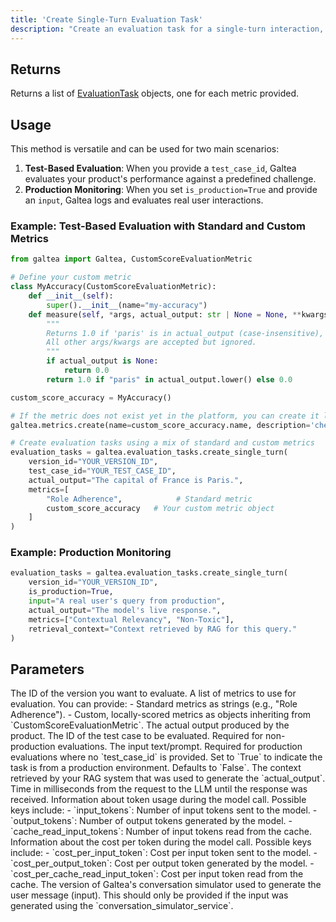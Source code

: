 ```yaml
---
title: 'Create Single-Turn Evaluation Task'
description: "Create an evaluation task for a single-turn interaction, either from a test case or production data."
---
```


## Returns
Returns a list of [EvaluationTask](/concepts/product/version/session/evaluation-task) objects, one for each metric provided.

## Usage
This method is versatile and can be used for two main scenarios:
1.  **Test-Based Evaluation**: When you provide a `test_case_id`, Galtea evaluates your product's performance against a predefined challenge.
2.  **Production Monitoring**: When you set `is_production=True` and provide an `input`, Galtea logs and evaluates real user interactions.


### Example: Test-Based Evaluation with Standard and Custom Metrics
```python
from galtea import Galtea, CustomScoreEvaluationMetric

# Define your custom metric
class MyAccuracy(CustomScoreEvaluationMetric):
    def __init__(self):
        super().__init__(name="my-accuracy")
    def measure(self, *args, actual_output: str | None = None, **kwargs) -> float:
        """
        Returns 1.0 if 'paris' is in actual_output (case-insensitive), else 0.0.
        All other args/kwargs are accepted but ignored.
        """
        if actual_output is None:
            return 0.0
        return 1.0 if "paris" in actual_output.lower() else 0.0

custom_score_accuracy = MyAccuracy()

# If the metric does not exist yet in the platform, you can create it like this:
galtea.metrics.create(name=custom_score_accuracy.name, description='checks for the presence of the keyword "paris" in the output')

# Create evaluation tasks using a mix of standard and custom metrics
evaluation_tasks = galtea.evaluation_tasks.create_single_turn(
    version_id="YOUR_VERSION_ID",
    test_case_id="YOUR_TEST_CASE_ID",
    actual_output="The capital of France is Paris.",
    metrics=[
        "Role Adherence",            # Standard metric
        custom_score_accuracy   # Your custom metric object
    ]
)
```

### Example: Production Monitoring
```python
evaluation_tasks = galtea.evaluation_tasks.create_single_turn(
    version_id="YOUR_VERSION_ID",
    is_production=True,
    input="A real user's query from production",
    actual_output="The model's live response.",
    metrics=["Contextual Relevancy", "Non-Toxic"],
    retrieval_context="Context retrieved by RAG for this query."
)
```

## Parameters
<ResponseField name="version_id" type="string" required>
  The ID of the version you want to evaluate.
</ResponseField>
<ResponseField name="metrics" type="List[string | CustomScoreEvaluationMetric]" required>
  A list of metrics to use for evaluation. You can provide:
  - Standard metrics as strings (e.g., "Role Adherence").
  - Custom, locally-scored metrics as objects inheriting from `CustomScoreEvaluationMetric`.
</ResponseField>
<ResponseField name="actual_output" type="string" required>
  The actual output produced by the product.
</ResponseField>
<ResponseField name="test_case_id" type="string" optional>
  The ID of the test case to be evaluated. Required for non-production evaluations.
</ResponseField>
<ResponseField name="input" type="string" optional>
  The input text/prompt. Required for production evaluations where no `test_case_id` is provided.
</ResponseField>
<ResponseField name="is_production" type="boolean" optional>
  Set to `True` to indicate the task is from a production environment. Defaults to `False`.
</ResponseField>
<ResponseField name="retrieval_context" type="string" optional>
  The context retrieved by your RAG system that was used to generate the `actual_output`.
</ResponseField>
<ResponseField name="latency" type="float" optional>
  Time in milliseconds from the request to the LLM until the response was received.
</ResponseField>
<ResponseField name="usage_info" type="dict[str, int]" optional>
  Information about token usage during the model call.
  Possible keys include:
  - `input_tokens`: Number of input tokens sent to the model.
  - `output_tokens`: Number of output tokens generated by the model.
  - `cache_read_input_tokens`: Number of input tokens read from the cache.
</ResponseField>
<ResponseField name="cost_info" type="dict[str, float]" optional>
  Information about the cost per token during the model call.
  Possible keys include:
  - `cost_per_input_token`: Cost per input token sent to the model.
  - `cost_per_output_token`: Cost per output token generated by the model.
  - `cost_per_cache_read_input_token`: Cost per input token read from the cache.
</ResponseField>
<ResponseField name="conversation_simulator_version" type="string" optional>
  The version of Galtea's conversation simulator used to generate the user message (input). This should only be provided if the input was generated using the `conversation_simulator_service`.
</ResponseField>
